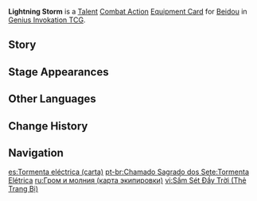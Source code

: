 {{About|the [[Genius Invokation TCG]] Equipment Card|[[Beidou]]'s [[4th Ascension Passive]]|Lightning Storm}}
{{Genius Invokation TCG Infobox
|title       = Lightning Storm
|id          = 214051
|image       = Lightning Storm Equipment Card.png
|type        = Equipment Card
|group       = Talent;Combat Action
|character   = Beidou
|skill       = Tidecaller
|effect      = '''Combat Action''': When your active character is '''Beidou''', equip this card.<br> After Beidou equips this card, immediately use '''[[Tidecaller (Character Card Skill)|Tidecaller]]''' once.<br> When Beidou, who has this card equipped, uses '''Wavestrider''': Beidou's Normal Attacks this Round will cost 1 less '''Unaligned Element'''. (Can be triggered 2 times)
|matching    = 3
|element     = Electro
|source1     = Achieve victory within 6 Rounds in [[Genius Invokation TCG/Stage/Beidou/Friendly Fracas|Friendly Fracas (Beidou)]]
|source2     = Win with less than 2 characters defeated in [[Genius Invokation TCG/Stage/Beidou/Friendly Fracas|Friendly Fracas (Beidou)]]
}}
'''Lightning Storm''' is a [[Talent Card|Talent]] [[Combat Action Card|Combat Action]] [[Equipment Card]] for [[Beidou (Character Card)|Beidou]] in [[Genius Invokation TCG]].

==Story==
{{Description|Rumbling thunder goes well with lightning storms!|title=Beidou: Lightning Storm}}

==Stage Appearances==
{{Genius Invokation TCG Stage Appearances}}

==Other Languages==
{{Other Languages|Transclude=Lightning Storm}}

==Change History==
{{Change History|3.4}}

==Navigation==
{{Genius Invokation TCG Navbox|Equipment Card}}

[[es:Tormenta eléctrica (carta)]]
[[pt-br:Chamado Sagrado dos Sete:Tormenta Elétrica]]
[[ru:Гром и молния (карта экипировки)]]
[[vi:Sấm Sét Đầy Trời (Thẻ Trang Bị)]]
